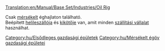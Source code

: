 [[Translation:en/Manual/Base Set/Industries/Oil Rig]]

{{hu/Gazdasági épületek|kép=en/Oilrig.png
|név=Olajfúró torony
|klíma=[[hu/Manual/Éghajlatok#Mérsékelt|mérsékelt]].
|elfogad=[[hu/Manual/Base Set/Cargos/Utasok|utasokat]].
|előállít=[[hu/Manual/Base Set/Cargos/Olaj|olajat]], [[hu/Manual/Base Set/Cargos/Utasok|utasokat]].
}}
Csak [[hu/Manual/Éghajlatok|mérsékelt]] éghajlaton található.<br>
Beépített [[hu/Manual/Repülőterek#Helileszálló|helileszállója]] és [[hu/Kikötők|kikötője]] van, amit minden [[hu/Manual/Szállítási vállalat|szállítási vállalat]] használhat.

{{hu/Navbox Gazdasági épületek}}

[[Category:hu/Elsődleges gazdasági épületek]]
[[Category:hu/Mérsékelt égöv gazdasági épületei]]